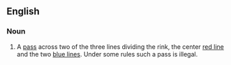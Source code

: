 ==English==

===Noun===
{{en-noun|head=[[two]]-[[line]] [[pass]]}}

# {{lb|en|ice hockey}} A [[pass]] across two of the three lines dividing the rink, the center [[red line]] and the two [[blue lines]]. Under some rules such a pass is illegal.